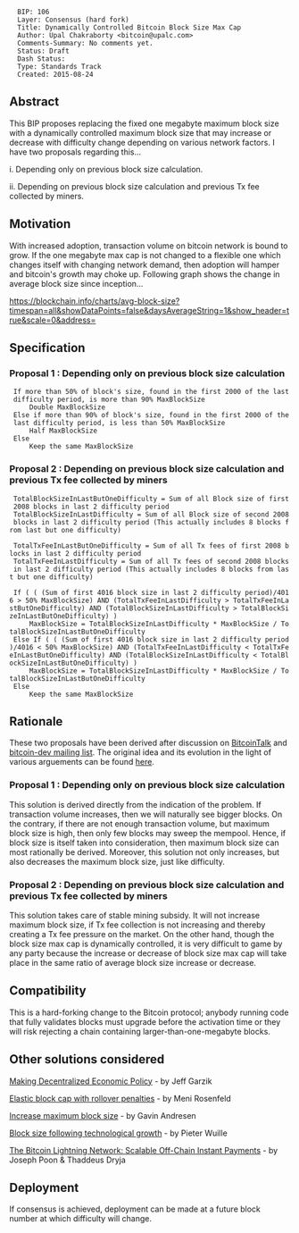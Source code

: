 <pre>
  BIP: 106
  Layer: Consensus (hard fork)
  Title: Dynamically Controlled Bitcoin Block Size Max Cap
  Author: Upal Chakraborty <bitcoin@upalc.com>
  Comments-Summary: No comments yet.
  Status: Draft
  Dash Status:
  Type: Standards Track
  Created: 2015-08-24
</pre>

==Abstract==

This BIP proposes replacing the fixed one megabyte maximum block size with a dynamically controlled maximum block size that may increase or decrease with difficulty change depending on various network factors. I have two proposals regarding this...

i. Depending only on previous block size calculation.

ii. Depending on previous block size calculation and previous Tx fee collected by miners.

==Motivation==

With increased adoption, transaction volume on bitcoin network is bound to grow. If the one megabyte max cap is not changed to a flexible one which changes itself with changing network demand, then adoption will hamper and bitcoin's growth may choke up. Following graph shows the change in average block size since inception...

https://blockchain.info/charts/avg-block-size?timespan=all&showDataPoints=false&daysAverageString=1&show_header=true&scale=0&address=

==Specification==

===Proposal 1 : Depending only on previous block size calculation===

  If more than 50% of block's size, found in the first 2000 of the last difficulty period, is more than 90% MaxBlockSize
      Double MaxBlockSize
  Else if more than 90% of block's size, found in the first 2000 of the last difficulty period, is less than 50% MaxBlockSize
      Half MaxBlockSize
  Else
      Keep the same MaxBlockSize

===Proposal 2 : Depending on previous block size calculation and previous Tx fee collected by miners===
  
  TotalBlockSizeInLastButOneDifficulty = Sum of all Block size of first 2008 blocks in last 2 difficulty period
  TotalBlockSizeInLastDifficulty = Sum of all Block size of second 2008 blocks in last 2 difficulty period (This actually includes 8 blocks from last but one difficulty)
  
  TotalTxFeeInLastButOneDifficulty = Sum of all Tx fees of first 2008 blocks in last 2 difficulty period
  TotalTxFeeInLastDifficulty = Sum of all Tx fees of second 2008 blocks in last 2 difficulty period (This actually includes 8 blocks from last but one difficulty)
  
  If ( ( (Sum of first 4016 block size in last 2 difficulty period)/4016 > 50% MaxBlockSize) AND (TotalTxFeeInLastDifficulty > TotalTxFeeInLastButOneDifficulty) AND (TotalBlockSizeInLastDifficulty > TotalBlockSizeInLastButOneDifficulty) )
      MaxBlockSize = TotalBlockSizeInLastDifficulty * MaxBlockSize / TotalBlockSizeInLastButOneDifficulty
  Else If ( ( (Sum of first 4016 block size in last 2 difficulty period)/4016 < 50% MaxBlockSize) AND (TotalTxFeeInLastDifficulty < TotalTxFeeInLastButOneDifficulty) AND (TotalBlockSizeInLastDifficulty < TotalBlockSizeInLastButOneDifficulty) )
      MaxBlockSize = TotalBlockSizeInLastDifficulty * MaxBlockSize / TotalBlockSizeInLastButOneDifficulty
  Else
      Keep the same MaxBlockSize

==Rationale==

These two proposals have been derived after discussion on [https://bitcointalk.org/index.php?topic=1154536.0 BitcoinTalk] and [http://lists.linuxfoundation.org/pipermail/bitcoin-dev/2015-August/010285.html bitcoin-dev mailing list]. The original idea and its evolution in the light of various arguements can be found [http://upalc.com/maxblocksize.php here].

===Proposal 1 : Depending only on previous block size calculation===

This solution is derived directly from the indication of the problem. If transaction volume increases, then we will naturally see bigger blocks. On the contrary, if there are not enough transaction volume, but maximum block size is high, then only few blocks may sweep the mempool. Hence, if block size is itself taken into consideration, then maximum block size can most rationally be derived. Moreover, this solution not only increases, but also decreases the maximum block size, just like difficulty.

===Proposal 2 : Depending on previous block size calculation and previous Tx fee collected by miners===

This solution takes care of stable mining subsidy. It will not increase maximum block size, if Tx fee collection is not increasing and thereby creating a Tx fee pressure on the market. On the other hand, though the block size max cap is dynamically controlled, it is very difficult to game by any party because the increase or decrease of block size max cap will take place in the same ratio of average block size increase or decrease.

==Compatibility==

This is a hard-forking change to the Bitcoin protocol; anybody running code that fully validates blocks must upgrade before the activation time or they will risk rejecting a chain containing larger-than-one-megabyte blocks.

==Other solutions considered==

[http://gtf.org/garzik/bitcoin/BIP100-blocksizechangeproposal.pdf Making Decentralized Economic Policy] - by Jeff Garzik

[https://bitcointalk.org/index.php?topic=1078521.0 Elastic block cap with rollover penalties] - by Meni Rosenfeld

[https://github.com/bitcoin/bips/blob/master/bip-0101.mediawiki Increase maximum block size] - by Gavin Andresen

[https://gist.github.com/sipa/c65665fc360ca7a176a6 Block size following technological growth] - by Pieter Wuille

[https://lightning.network/lightning-network-paper.pdf The Bitcoin Lightning Network: Scalable Off-Chain Instant Payments] - by Joseph Poon & Thaddeus Dryja

==Deployment==

If consensus is achieved, deployment can be made at a future block number at which difficulty will change.
